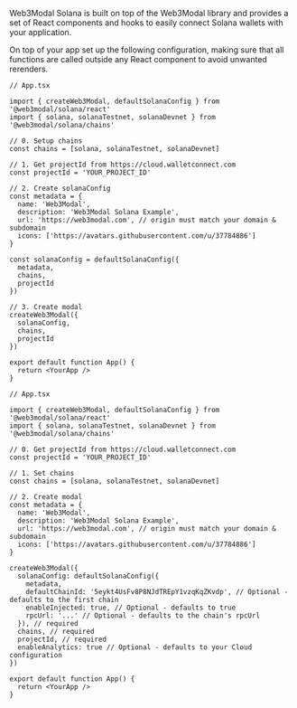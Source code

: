 
Web3Modal Solana is built on top of the Web3Modal library and provides a set of React components and hooks to easily connect Solana wallets with your application.

On top of your app set up the following configuration, making sure that all functions are called outside any React component to avoid unwanted rerenders.

<Tabs>
<TabItem value="default" label="Default">

```tsx
// App.tsx

import { createWeb3Modal, defaultSolanaConfig } from '@web3modal/solana/react'
import { solana, solanaTestnet, solanaDevnet } from '@web3modal/solana/chains'

// 0. Setup chains
const chains = [solana, solanaTestnet, solanaDevnet]

// 1. Get projectId from https://cloud.walletconnect.com
const projectId = 'YOUR_PROJECT_ID'

// 2. Create solanaConfig
const metadata = {
  name: 'Web3Modal',
  description: 'Web3Modal Solana Example',
  url: 'https://web3modal.com', // origin must match your domain & subdomain
  icons: ['https://avatars.githubusercontent.com/u/37784886']
}

const solanaConfig = defaultSolanaConfig({
  metadata,
  chains,
  projectId
})

// 3. Create modal
createWeb3Modal({
  solanaConfig,
  chains,
  projectId
})

export default function App() {
  return <YourApp />
}
```

</TabItem>
<TabItem value="custom" label="Custom">

```tsx
// App.tsx

import { createWeb3Modal, defaultSolanaConfig } from '@web3modal/solana/react'
import { solana, solanaTestnet, solanaDevnet } from '@web3modal/solana/chains'

// 0. Get projectId from https://cloud.walletconnect.com
const projectId = 'YOUR_PROJECT_ID'

// 1. Set chains
const chains = [solana, solanaTestnet, solanaDevnet]

// 2. Create modal
const metadata = {
  name: 'Web3Modal',
  description: 'Web3Modal Solana Example',
  url: 'https://web3modal.com', // origin must match your domain & subdomain
  icons: ['https://avatars.githubusercontent.com/u/37784886']
}

createWeb3Modal({
  solanaConfig: defaultSolanaConfig({
    metadata,
    defaultChainId: '5eykt4UsFv8P8NJdTREpY1vzqKqZKvdp', // Optional - defaults to the first chain
    enableInjected: true, // Optional - defaults to true
    rpcUrl: '...' // Optional - defaults to the chain's rpcUrl
  }), // required
  chains, // required
  projectId, // required
  enableAnalytics: true // Optional - defaults to your Cloud configuration
})

export default function App() {
  return <YourApp />
}
```

</TabItem>
</Tabs>
